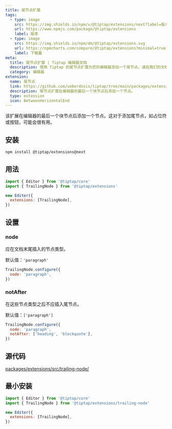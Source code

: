 ```yaml
---
title: 尾节点扩展
tags:
  - type: image
    src: https://img.shields.io/npm/v/@tiptap/extensions/next?label=版本
    url: https://www.npmjs.com/package/@tiptap/extensions
    label: 版本
  - type: image
    src: https://img.shields.io/npm/dm/@tiptap/extensions.svg
    url: https://npmcharts.com/compare/@tiptap/extensions?minimal=true
    label: 下载量
meta:
  title: 尾节点扩展 | Tiptap 编辑器文档
  description: 使用 Tiptap 的尾节点扩展为您的编辑器添加一个尾节点。请在我们的文档中了解更多信息。
  category: 编辑器
extension:
  name: 尾节点
  link: https://github.com/ueberdosis/tiptap/tree/main/packages/extensions
  description: 尾节点扩展在编辑器的最后一个块节点后添加一个节点。
  type: extension
  icon: BetweenHorizontalEnd
---
```



该扩展在编辑器的最后一个块节点后添加一个节点。这对于添加尾节点，如占位符或按钮，可能会很有用。

<CodeDemo path="/Extensions/TrailingNode" />

## 安装

```bash
npm install @tiptap/extensions@next
```

## 用法

```js
import { Editor } from '@tiptap/core'
import { TrailingNode } from '@tiptap/extensions'

new Editor({
  extensions: [TrailingNode],
})
```

## 设置

### node

应在文档末尾插入的节点类型。

默认值：`'paragraph'`

```js
TrailingNode.configure({
  node: 'paragraph',
})
```

### notAfter

在这些节点类型之后不应插入尾节点。

默认值：`['paragraph']`

```js
TrailingNode.configure({
  node: 'paragraph',
  notAfter: ['heading', 'blockquote'],
})
```

## 源代码

[packages/extensions/src/trailing-node/](https://github.com/ueberdosis/tiptap/blob/main/packages/extensions/src/trailing-node/)

## 最小安装

```js
import { Editor } from '@tiptap/core'
import { TrailingNode } from '@tiptap/extensions/trailing-node'

new Editor({
  extensions: [TrailingNode],
})
```